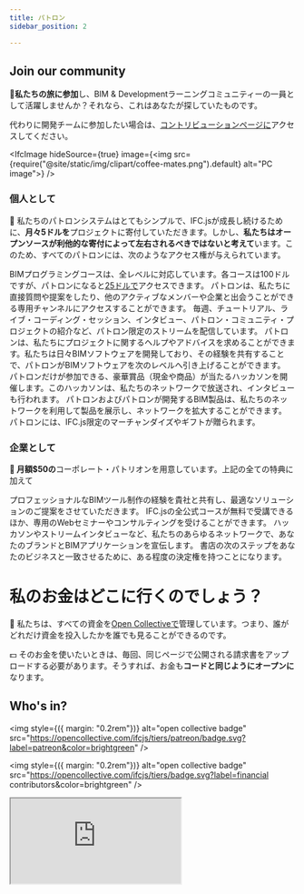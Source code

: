 ```yaml
---
title: パトロン
sidebar_position: 2

---
```



## Join our community

🌱<strong>私たちの旅に参加</strong>し、BIM & Developmentラーニングコミュニティーの一員として活躍しませんか？それなら、これはあなたが探していたものです。

<IfcCard>
  代わりに開発チームに参加したい場合は、<a href="https://ifcjs.github.io/info/docs/Contribute">コントリビューションページに</a>アクセスしてください。
</IfcCard>

<IfcImage hideSource={true} image={<img src={require("@site/static/img/clipart/coffee-mates.png").default} alt="PC image"></img>} />

### 個人として

🧑 私たちのパトロンシステムはとてもシンプルで、IFC.jsが成長し続けるために、<strong>月々5ドルを</strong>プロジェクトに寄付していただきます。しかし、<strong>私たちはオープンソースが利他的な寄付によって左右されるべきではないと考えて</strong>います。このため、すべてのパトロンには、次のようなアクセス権が与えられています。

<IfcCard icon="👩‍🏫" title="BIMプログラミングコース（全レベル対象">
  BIMプログラミングコースは、全レベルに対応しています。各コースは100ドルですが、パトロンになると<a href="https://ifcjs.github.io/info/docs/Courses/Getting-started#for-patreons">25ドルで</a>アクセスできます。
</IfcCard>

<IfcCard icon="👩‍👩‍👦‍" title="パトロンコミュニティへのアクセス">
  パトロンは、私たちに直接質問や提案をしたり、他のアクティブなメンバーや企業と出会うことができる専用チャンネルにアクセスすることができます。
</IfcCard>

<IfcCard icon="🎥" title="独占ライブウェビナーおよびストリーム">
  毎週、チュートリアル、ライブ・コーディング・セッション、インタビュー、パトロン・コミュニティ・プロジェクトの紹介など、パトロン限定のストリームを配信しています。
</IfcCard>

<IfcCard icon="🤝" title="お客様のプロジェクトをサポートします">
  パトロンは、私たちにプロジェクトに関するヘルプやアドバイスを求めることができます。私たちは日々BIMソフトウェアを開発しており、その経験を共有することで、パトロンがBIMソフトウェアを次のレベルへ引き上げることができます。
</IfcCard>

<IfcCard icon="🏆" title="ハッカソンへの優先参加権">
  パトロンだけが参加できる、豪華賞品（現金や商品）が当たるハッカソンを開催します。このハッカソンは、私たちのネットワークで放送され、インタビューも行われます。
</IfcCard>

<IfcCard icon="🚀" title="ネットワークからの視認性">
  パトロンおよびパトロンが開発するBIM製品は、私たちのネットワークを利用して製品を展示し、ネットワークを拡大することができます。
</IfcCard>

<IfcCard icon="🎁" title="商品・特典">
  パトロンには、IFC.js限定のマーチャンダイズやギフトが贈られます。
</IfcCard>

### 企業として

👨<strong> 月額$50の</strong>コーポレート・パトリオンを用意しています。上記の全ての特典に加えて

<IfcCard icon="👨‍💼" title="コンサルティング、プライムサポート">
  プロフェッショナルなBIMツール制作の経験を貴社と共有し、最適なソリューションのご提案をさせていただきます。
</IfcCard>

<IfcCard icon="👩‍🏫" title="全コース無料＋プライベートウェビナー">
  IFC.jsの全公式コースが無料で受講できるほか、専用のWebセミナーやコンサルティングを受けることができます。
</IfcCard>

<IfcCard icon="🚀" title="ネットワークを活用した製品プロモーション">
  ハッカソンやストリームインタビューなど、私たちのあらゆるネットワークで、あなたのブランドとBIMアプリケーションを宣伝します。
</IfcCard>

<IfcCard icon="💪" title="意思決定力">
  書店の次のステップをあなたのビジネスと一致させるために、ある程度の決定権を持つことになります。
</IfcCard>

# 私のお金はどこに行くのでしょう？

💛 私たちは、すべての資金を<a href="https://opencollective.com/ifcjs">Open Collectiveで</a>管理しています。つまり、誰がどれだけ資金を投入したかを誰でも見ることができるのです。

💵 そのお金を使いたいときは、毎回、同じページで公開される請求書をアップロードする必要があります。そうすれば、お金も<strong>コードと同じようにオープンに</strong>なります。

## Who's in?

<img style={({  margin: "0.2rem"})} alt="open collective badge" src="https://opencollective.com/ifcjs/tiers/patreon/badge.svg?label=patreon&color=brightgreen" />

<img style={({  margin: "0.2rem"})} alt="open collective badge" src="https://opencollective.com/ifcjs/tiers/badge.svg?label=financial contributors&color=brightgreen" />

<iframe style={({  width: "100%",  height: "105rem",  border: "0"})} src="https://opencollective.com/ifcjs/banner.html" />
